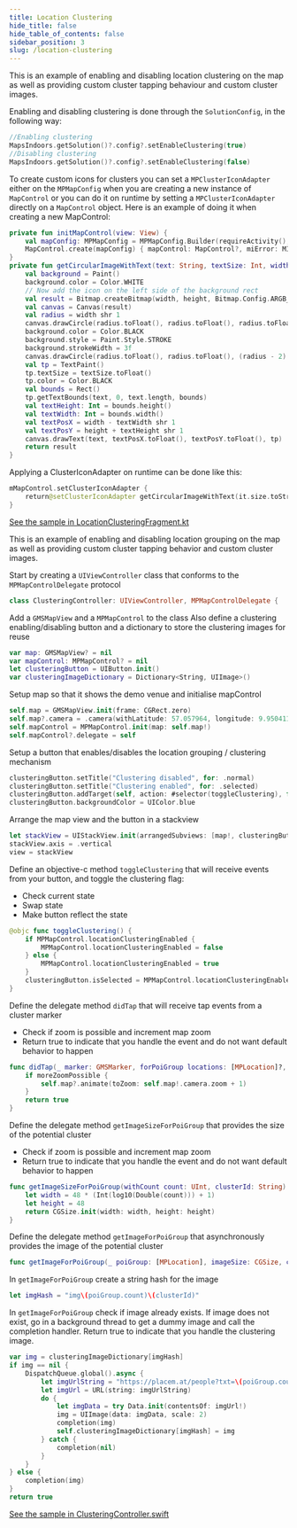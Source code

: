 ```yaml
---
title: Location Clustering
hide_title: false
hide_table_of_contents: false
sidebar_position: 3
slug: /location-clustering
---
```



<Tabs groupId="display-rules">
<TabItem value="android" label="Android" default>

This is an example of enabling and disabling location clustering on the map as well as providing custom cluster tapping behaviour and custom cluster images.

Enabling and disabling clustering is done through the `SolutionConfig`, in the following way:

```kotlin
//Enabling clustering
MapsIndoors.getSolution()?.config?.setEnableClustering(true)
//Disabling clustering
MapsIndoors.getSolution()?.config?.setEnableClustering(false)
```

To create custom icons for clusters you can set a `MPClusterIconAdapter` either on the `MPMapConfig` when you are creating a new instance of `MapControl` or you can do it on runtime by setting a `MPClusterIconAdapter` directly on a `MapControl` object.
Here is an example of doing it when creating a new MapControl:

```kotlin
private fun initMapControl(view: View) {
    val mapConfig: MPMapConfig = MPMapConfig.Builder(requireActivity(), mMap!!, getString(R.string.google_maps_key), view, true).setClusterIconAdapter { return@setClusterIconAdapter getCircularImageWithText(it.size.toString(), 15, 30, 30) }.build()
    MapControl.create(mapConfig) { mapControl: MapControl?, miError: MIError? -> }
}
private fun getCircularImageWithText(text: String, textSize: Int, width: Int, height: Int): Bitmap {
    val background = Paint()
    background.color = Color.WHITE
    // Now add the icon on the left side of the background rect
    val result = Bitmap.createBitmap(width, height, Bitmap.Config.ARGB_8888)
    val canvas = Canvas(result)
    val radius = width shr 1
    canvas.drawCircle(radius.toFloat(), radius.toFloat(), radius.toFloat(), background)
    background.color = Color.BLACK
    background.style = Paint.Style.STROKE
    background.strokeWidth = 3f
    canvas.drawCircle(radius.toFloat(), radius.toFloat(), (radius - 2).toFloat(), background)
    val tp = TextPaint()
    tp.textSize = textSize.toFloat()
    tp.color = Color.BLACK
    val bounds = Rect()
    tp.getTextBounds(text, 0, text.length, bounds)
    val textHeight: Int = bounds.height()
    val textWidth: Int = bounds.width()
    val textPosX = width - textWidth shr 1
    val textPosY = height + textHeight shr 1
    canvas.drawText(text, textPosX.toFloat(), textPosY.toFloat(), tp)
    return result
}
```

Applying a ClusterIconAdapter on runtime can be done like this:

```kotlin
mMapControl.setClusterIconAdapter {
    return@setClusterIconAdapter getCircularImageWithText(it.size.toString(), 15, 30, 30)
}
```

[See the sample in LocationClusteringFragment.kt](https://github.com/MapsPeople/MapsIndoors-Android-Examples/blob/main/MapsIndoorsSamples/app/src/main/java/com/mapspeople/mapsindoorssamples/ui/locationclustering/LocationClusteringFragment.kt)


</TabItem>
<TabItem value="ios" label="iOS">

This is an example of enabling and disabling location grouping on the map as well as providing custom cluster tapping behavior and custom cluster images.

Start by creating a `UIViewController` class that conforms to the `MPMapControlDelegate` protocol

```swift
class ClusteringController: UIViewController, MPMapControlDelegate {
```

Add a `GMSMapView` and a `MPMapControl` to the class
Also define a clustering enabling/disabling button and a dictionary to store the clustering images for reuse

```swift
var map: GMSMapView? = nil
var mapControl: MPMapControl? = nil
let clusteringButton = UIButton.init()
var clusteringImageDictionary = Dictionary<String, UIImage>()
```

Setup map so that it shows the demo venue and initialise mapControl

```swift
self.map = GMSMapView.init(frame: CGRect.zero)
self.map?.camera = .camera(withLatitude: 57.057964, longitude: 9.9504112, zoom: 20)
self.mapControl = MPMapControl.init(map: self.map!)
self.mapControl?.delegate = self
```

Setup a button that enables/disables the location grouping / clustering mechanism

```swift
clusteringButton.setTitle("Clustering disabled", for: .normal)
clusteringButton.setTitle("Clustering enabled", for: .selected)
clusteringButton.addTarget(self, action: #selector(toggleClustering), for: .touchUpInside)
clusteringButton.backgroundColor = UIColor.blue
```

Arrange the map view and the button in a stackview

```swift
let stackView = UIStackView.init(arrangedSubviews: [map!, clusteringButton])
stackView.axis = .vertical
view = stackView
```

Define an objective-c method `toggleClustering` that will receive events from your button, and toggle the clustering flag:

* Check current state
* Swap state
* Make button reflect the state

```swift
@objc func toggleClustering() {
    if MPMapControl.locationClusteringEnabled {
        MPMapControl.locationClusteringEnabled = false
    } else {
        MPMapControl.locationClusteringEnabled = true
    }
    clusteringButton.isSelected = MPMapControl.locationClusteringEnabled
}
```

Define the delegate method `didTap` that will receive tap events from a cluster marker

* Check if zoom is possible and increment map zoom
* Return true to indicate that you handle the event and do not want default behavior to happen

```swift
func didTap(_ marker: GMSMarker, forPoiGroup locations: [MPLocation]?, moreZoomPossible: Bool) -> Bool {
    if moreZoomPossible {
        self.map?.animate(toZoom: self.map!.camera.zoom + 1)
    }
    return true
}
```

Define the delegate method `getImageSizeForPoiGroup` that provides the size of the potential cluster

* Check if zoom is possible and increment map zoom
* Return true to indicate that you handle the event and do not want default behavior to happen

```swift
func getImageSizeForPoiGroup(withCount count: UInt, clusterId: String) -> CGSize {
    let width = 48 * (Int(log10(Double(count))) + 1)
    let height = 48
    return CGSize.init(width: width, height: height)
}
```

Define the delegate method `getImageForPoiGroup` that asynchronously provides the image of the potential cluster

```swift
func getImageForPoiGroup(_ poiGroup: [MPLocation], imageSize: CGSize, clusterId: String, completion: @escaping (UIImage?) -> Void) -> Bool {
```

In `getImageForPoiGroup` create a string hash for the image

```swift
let imgHash = "img\(poiGroup.count)\(clusterId)"
```

In `getImageForPoiGroup` check if image already exists. If image does not exist, go in a background thread to get a dummy image and call the completion handler. Return true to indicate that you handle the clustering image.

```swift
var img = clusteringImageDictionary[imgHash]
if img == nil {
    DispatchQueue.global().async {
        let imgUrlString = "https://placem.at/people?txt=\(poiGroup.count)&random=\(Int.random(in: 0 ..< 10))&w=\(imageSize.width*2)&h=\(imageSize.height*2)"
        let imgUrl = URL(string: imgUrlString)
        do {
            let imgData = try Data.init(contentsOf: imgUrl!)
            img = UIImage(data: imgData, scale: 2)
            completion(img)
            self.clusteringImageDictionary[imgHash] = img
        } catch {
            completion(nil)
        }
    }
} else {
    completion(img)
}
return true
```

[See the sample in ClusteringController.swift](https://github.com/MapsIndoors/MapsIndoorsIOS/blob/master/Example/DemoSamples/Clustering/ClusteringController.swift)

</TabItem>
</Tabs>
